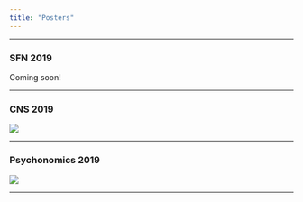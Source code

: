 ```yaml
---
title: "Posters"
---
```

***

### SFN 2019

Coming soon!

***

### CNS 2019

![](pdfs/Tremblay-McGawEtal19_CNS_FINAL)

***

### Psychonomics 2019

![](pdfs/Psychonomics_Poster.JPEG)

***
